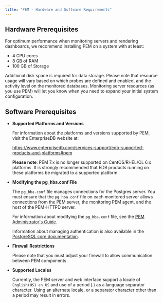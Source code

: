 ```yaml
---
title: "PEM - Hardware and Software Requirements"
---
```


## Hardware Prerequisites

For optimum performance when monitoring servers and rendering dashboards, we recommend installing PEM on a system with at least:

-   4 CPU cores
-   8 GB of RAM
-   100 GB of Storage

Additional disk space is required for data storage. Please note that resource usage will vary based on which probes are defined and enabled, and the activity level on the monitored databases. Monitoring server resources (as you use PEM) will let you know when you need to expand your initial system configuration.

## Software Prerequisites

-   **Supported Platforms and Versions**

    For information about the platforms and versions supported by PEM, visit the EnterpriseDB website at:

    <https://www.enterprisedb.com/services-support/edb-supported-products-and-platforms#pem>

    **Please note**: PEM 7.x is no longer supported on CentOS/RHEL/OL 6.x platforms. It is strongly recommended that EDB products running on these platforms be migrated to a supported platform.

-   **Modifying the pg_hba.conf File**

    The `pg_hba.conf` file manages connections for the Postgres server. You must ensure that the `pg_hba.conf` file on each monitored server allows connections from the PEM server, the monitoring PEM agent, and the host of the PEM-HTTPD server.

    For information about modifying the `pg_hba.conf` file, see the [PEM Administrator's Guide](https://www.enterprisedb.com/docs/pem/latest/pem_admin/).

    Information about managing authentication is also available in the [PostgreSQL core documentation](https://www.postgresql.org/docs/current/static/auth-pg-hba-conf.html).

-   **Firewall Restrictions**

    Please note that you must adjust your firewall to allow communication between PEM components.

-   **Supported Locales**

    Currently, the PEM server and web interface support a locale of `English(US) en_US` and use of a period (.) as a language separator character. Using an alternate locale, or a separator character other than a period may result in errors.
